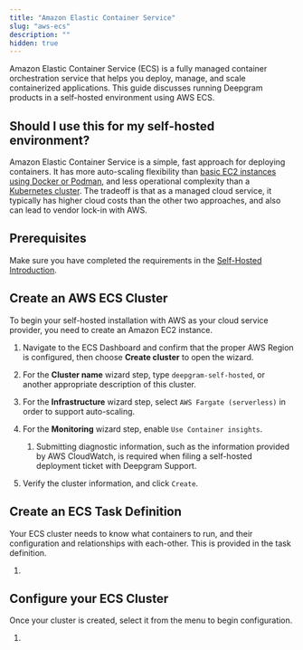 ```yaml
---
title: "Amazon Elastic Container Service"
slug: "aws-ecs"
description: ""
hidden: true
---
```

Amazon Elastic Container Service (ECS) is a fully managed container orchestration service that helps you deploy, manage, and scale containerized applications. This guide discusses running Deepgram products in a self-hosted environment using AWS ECS.

## Should I use this for my self-hosted environment?

Amazon Elastic Container Service is a simple, fast approach for deploying containers. It has more auto-scaling flexibility than [basic EC2 instances using Docker or Podman](/dockerpodman), and less operational complexity than a [Kubernetes cluster](/kubernetes). The tradeoff is that as a managed cloud service, it  typically has higher cloud costs than the other two approaches, and also can lead to vendor lock-in with AWS.

## Prerequisites

Make sure you have completed the requirements in the [Self-Hosted Introduction](/docs/self-hosted-introduction#prerequisites).

## Create an AWS ECS Cluster

To begin your self-hosted installation with AWS as your cloud service provider, you need to create an Amazon EC2 instance.

1. Navigate to the ECS Dashboard and confirm that the proper AWS Region is configured, then choose **Create cluster** to open the wizard.

2. For the **Cluster name** wizard step, type `deepgram-self-hosted`, or another appropriate description of this cluster.

3. For the **Infrastructure** wizard step, select `AWS Fargate (serverless)` in order to support auto-scaling.

4. For the **Monitoring** wizard step, enable `Use Container insights`.
   1. Submitting diagnostic information, such as the information provided by AWS CloudWatch, is required when filing a self-hosted deployment ticket with Deepgram Support.

5. Verify the cluster information, and click `Create`.

## Create an ECS Task Definition

Your ECS cluster needs to know what containers to run, and their configuration and relationships with each-other. This is provided in the task definition.

1. <br />

## Configure your ECS Cluster

Once your cluster is created, select it from the menu to begin configuration.

1. <br />
